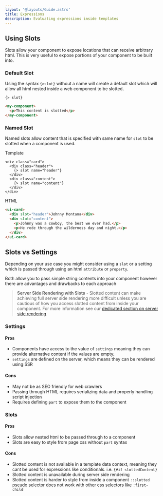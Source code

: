 ```yaml
---
layout: '@layouts/Guide.astro'
title: Expressions
description: Evaluating expressions inside templates
---
```


## Using Slots

Slots allow your component to expose locations that can receive arbitrary html. This is very useful to expose portions of your component to be built into.

### Default Slot

Using the syntax `{>slot}` without a name will create a default slot which will allow all html nested inside a web component to be slotted.

```handlbars
{> slot}
```
```html
<my-component>
  <p>This content is slotted</p>
</my-component>
```

### Named Slot

Named slots allow content that is specified with same name for `slot` to be slotted when a component is used.

Template
```sui
<div class="card">
  <div class="header">
    {> slot name="header"}
  </div>
  <div class="content">
    {> slot name="content"}
  </div>
</div>
```
HTML
```html
<ui-card>
  <div slot="header">Johnny Montana</div>
  <div slot="content">
    <p>Johnny was a cowboy, the best we ever had.</p>
    <p>He rode through the wilderness day and night.</p>
  </div>
</ui-card>
```


## Slots vs Settings

Depending on your use case you might consider using a `slot` or a setting which is passed through using an html `attribute` or `property`.

Both allow you to pass simple string contents into your component however there are advantages and drawbacks to each approach

> **Server Side Rendering with Slots** - Slotted content can make achieving full server side rendering more difficult unless you are cautious of how you access slotted content from inside your component. For more information see our [dedicated section on server side rendering](/ssr).

### Settings

#### Pros
* Components have access to the value of `settings` meaning they can provide alternative content if the values are empty.
* `settings` are defined on the server, which means they can be rendered using SSR

#### Cons
* May not be as SEO friendly for web crawlers
* Passing through HTML requires serializing data and properly handling script injection
* Requires defining `part` to expose them to the component

### Slots

#### Pros
* Slots allow nested html to be passed through to a component
* Slots are easy to style from page css without `part` syntax

#### Cons
* Slotted content is not available in a template data context, meaning they cant be used for expressions like conditionals. i.e. `{#if slottedContent}`
* Slotted content is unavailable during server side rendering
* Slotted content is harder to style from inside a component `::slotted` pseudo selector does not work with other css selectors like `:first-child`
